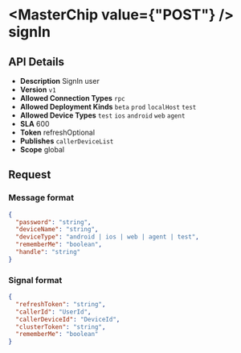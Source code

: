 
# <MasterChip value={"POST"} /> signIn

## API Details

- **Description** SignIn user
- **Version** `v1`
- **Allowed Connection Types** `rpc` 
- **Allowed Deployment Kinds** `beta` `prod` `localHost` `test` 
- **Allowed Device Types** `test` `ios` `android` `web` `agent` 
- **SLA** 600
- **Token** refreshOptional
- **Publishes** `callerDeviceList` 
- **Scope** global


## Request

### Message format

```json
{
  "password": "string",
  "deviceName": "string",
  "deviceType": "android | ios | web | agent | test",
  "rememberMe": "boolean",
  "handle": "string"
}
```

### Signal format

```json
{
  "refreshToken": "string",
  "callerId": "UserId",
  "callerDeviceId": "DeviceId",
  "clusterToken": "string",
  "rememberMe": "boolean"
}
```

